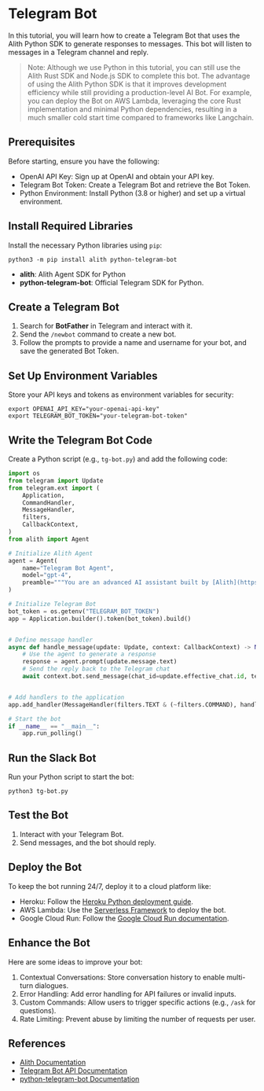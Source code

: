 
# Telegram Bot

In this tutorial, you will learn how to create a Telegram Bot that uses the Alith
Python SDK to generate responses to messages. This bot will listen to messages in a
Telegram channel and reply.

> Note: Although we use Python in this tutorial, you can still use the Alith Rust SDK
> and Node.js SDK to complete this bot. The advantage of using the Alith Python SDK is
> that it improves development efficiency while still providing a production-level AI
> Bot. For example, you can deploy the Bot on AWS Lambda, leveraging the core Rust
> implementation and minimal Python dependencies, resulting in a much smaller cold
> start time compared to frameworks like Langchain.

## Prerequisites

Before starting, ensure you have the following:

- OpenAI API Key: Sign up at OpenAI and obtain your API key.
- Telegram Bot Token: Create a Telegram Bot and retrieve the Bot Token.
- Python Environment: Install Python (3.8 or higher) and set up a virtual environment.

<Steps>

## Install Required Libraries

Install the necessary Python libraries using `pip`:

```shell
python3 -m pip install alith python-telegram-bot
```

- **alith**: Alith Agent SDK for Python
- **python-telegram-bot**: Official Telegram SDK for Python.

## Create a Telegram Bot

1. Search for **BotFather** in Telegram and interact with it.
2. Send the `/newbot` command to create a new bot.
3. Follow the prompts to provide a name and username for your bot, and save the generated Bot Token.

## Set Up Environment Variables

Store your API keys and tokens as environment variables for security:

```shell
export OPENAI_API_KEY="your-openai-api-key"
export TELEGRAM_BOT_TOKEN="your-telegram-bot-token"
```

## Write the Telegram Bot Code

Create a Python script (e.g., `tg-bot.py`) and add the following code:

```python
import os
from telegram import Update
from telegram.ext import (
    Application,
    CommandHandler,
    MessageHandler,
    filters,
    CallbackContext,
)
from alith import Agent

# Initialize Alith Agent
agent = Agent(
    name="Telegram Bot Agent",
    model="gpt-4",
    preamble="""You are an advanced AI assistant built by [Alith](https://github.com/0xLazAI/alith).""",
)

# Initialize Telegram Bot
bot_token = os.getenv("TELEGRAM_BOT_TOKEN")
app = Application.builder().token(bot_token).build()


# Define message handler
async def handle_message(update: Update, context: CallbackContext) -> None:
    # Use the agent to generate a response
    response = agent.prompt(update.message.text)
    # Send the reply back to the Telegram chat
    await context.bot.send_message(chat_id=update.effective_chat.id, text=response)


# Add handlers to the application
app.add_handler(MessageHandler(filters.TEXT & (~filters.COMMAND), handle_message))

# Start the bot
if __name__ == "__main__":
    app.run_polling()

```

## Run the Slack Bot

Run your Python script to start the bot:

```shell
python3 tg-bot.py
```

## Test the Bot

1. Interact with your Telegram Bot.
2. Send messages, and the bot should reply.

## Deploy the Bot

To keep the bot running 24/7, deploy it to a cloud platform like:

- Heroku: Follow the [Heroku Python deployment guide](https://devcenter.heroku.com/articles/getting-started-with-python).
- AWS Lambda: Use the [Serverless Framework](https://www.serverless.com/) to deploy the bot.
- Google Cloud Run: Follow the [Google Cloud Run documentation](https://cloud.google.com/run/docs/quickstarts/build-and-deploy).

## Enhance the Bot

Here are some ideas to improve your bot:

1. Contextual Conversations: Store conversation history to enable multi-turn dialogues.
2. Error Handling: Add error handling for API failures or invalid inputs.
3. Custom Commands: Allow users to trigger specific actions (e.g., `/ask` for questions).
4. Rate Limiting: Prevent abuse by limiting the number of requests per user.

</Steps>

## References

- [Alith Documentation](https://alith.lazai.network/docs)
- [Telegram Bot API Documentation](https://core.telegram.org/bots/api)
- [python-telegram-bot Documentation](https://docs.python-telegram-bot.org/en/stable/)
